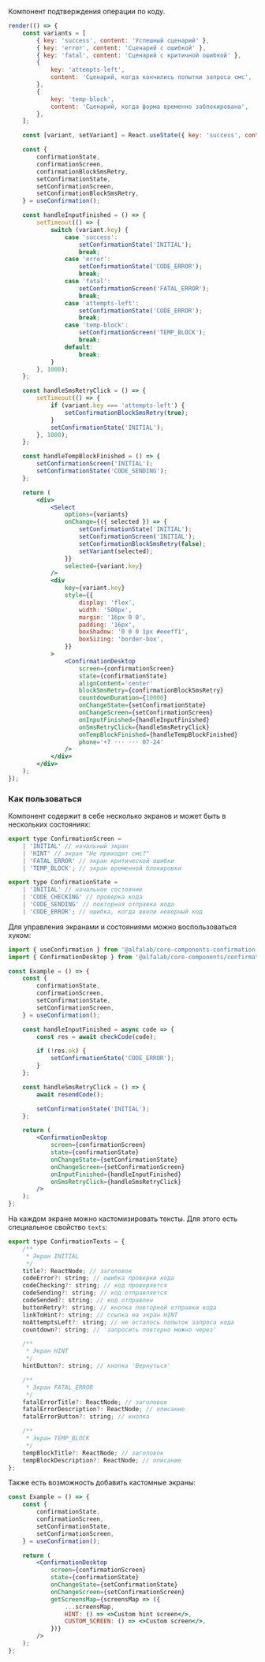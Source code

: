 Компонент подтверждения операции по коду.

```jsx live
render(() => {
    const variants = [
        { key: 'success', content: 'Успешный сценарий' },
        { key: 'error', content: 'Сценарий с ошибкой' },
        { key: 'fatal', content: 'Сценарий с критичной ошибкой' },
        {
            key: 'attempts-left',
            content: 'Сценарий, когда кончились попытки запроса смс',
        },
        {
            key: 'temp-block',
            content: 'Сценарий, когда форма временно заблокирована',
        },
    ];

    const [variant, setVariant] = React.useState({ key: 'success', content: 'Успешный сценарий' });

    const {
        confirmationState,
        confirmationScreen,
        confirmationBlockSmsRetry,
        setConfirmationState,
        setConfirmationScreen,
        setConfirmationBlockSmsRetry,
    } = useConfirmation();

    const handleInputFinished = () => {
        setTimeout(() => {
            switch (variant.key) {
                case 'success':
                    setConfirmationState('INITIAL');
                    break;
                case 'error':
                    setConfirmationState('CODE_ERROR');
                    break;
                case 'fatal':
                    setConfirmationScreen('FATAL_ERROR');
                    break;
                case 'attempts-left':
                    setConfirmationState('CODE_ERROR');
                    break;
                case 'temp-block':
                    setConfirmationScreen('TEMP_BLOCK');
                    break;
                default:
                    break;
            }
        }, 1000);
    };

    const handleSmsRetryClick = () => {
        setTimeout(() => {
            if (variant.key === 'attempts-left') {
                setConfirmationBlockSmsRetry(true);
            }
            setConfirmationState('INITIAL');
        }, 1000);
    };

    const handleTempBlockFinished = () => {
        setConfirmationScreen('INITIAL');
        setConfirmationState('CODE_SENDING');
    };

    return (
        <div>
            <Select
                options={variants}
                onChange={({ selected }) => {
                    setConfirmationState('INITIAL');
                    setConfirmationScreen('INITIAL');
                    setConfirmationBlockSmsRetry(false);
                    setVariant(selected);
                }}
                selected={variant.key}
            />
            <div
                key={variant.key}
                style={{
                    display: 'flex',
                    width: '500px',
                    margin: '16px 0 0',
                    padding: '16px',
                    boxShadow: '0 0 0 1px #eeeff1',
                    boxSizing: 'border-box',
                }}
            >
                <ConfirmationDesktop
                    screen={confirmationScreen}
                    state={confirmationState}
                    alignContent='center'
                    blockSmsRetry={confirmationBlockSmsRetry}
                    countdownDuration={10000}
                    onChangeState={setConfirmationState}
                    onChangeScreen={setConfirmationScreen}
                    onInputFinished={handleInputFinished}
                    onSmsRetryClick={handleSmsRetryClick}
                    onTempBlockFinished={handleTempBlockFinished}
                    phone='+7 ··· ··· 07-24'
                />
            </div>
        </div>
    );
});
```

### Как пользоваться

Компонент содержит в себе несколько экранов и может быть в нескольких состояниях:

```jsx
export type ConfirmationScreen =
    | 'INITIAL' // начальный экран
    | 'HINT' // экран "Не приходит смс?"
    | 'FATAL_ERROR' // экран критической ошибки
    | 'TEMP_BLOCK'; // экран временной блокировки

export type ConfirmationState =
    | 'INITIAL' // начальное состояние
    | 'CODE_CHECKING' // проверка кода
    | 'CODE_SENDING' // повторная отправка кода
    | 'CODE_ERROR'; // ошибка, когда ввели неверный код
```

Для управления экранами и состояниями можно воспользоваться хуком:

```jsx
import { useConfirmation } from '@alfalab/core-components-confirmation';
import { ConfirmationDesktop } from '@alfalab/core-components/confirmation/desktop';

const Example = () => {
    const {
        confirmationState,
        confirmationScreen,
        setConfirmationState,
        setConfirmationScreen,
    } = useConfirmation();

    const handleInputFinished = async code => {
        const res = await checkCode(code);

        if (!res.ok) {
            setConfirmationState('CODE_ERROR');
        }
    };

    const handleSmsRetryClick = () => {
        await resendCode();

        setConfirmationState('INITIAL');
    };

    return (
        <ConfirmationDesktop
            screen={confirmationScreen}
            state={confirmationState}
            onChangeState={setConfirmationState}
            onChangeScreen={setConfirmationScreen}
            onInputFinished={handleInputFinished}
            onSmsRetryClick={handleSmsRetryClick}
        />
    );
};
```

На каждом экране можно кастомизировать тексты. Для этого есть специальное свойство `texts`:

```jsx
export type ConfirmationTexts = {
    /**
     * Экран INITIAL
     */
    title?: ReactNode; // заголовок
    codeError?: string; // ошибка проверки кода
    codeChecking?: string; // код проверяется
    codeSending?: string; // код отправляется
    codeSended?: string; // код отправлен
    buttonRetry?: string; // кнопка повторной отправки кода
    linkToHint?: string; // ссылка на экран HINT
    noAttemptsLeft?: string; // не осталось попыток запроса кода
    countdown?: string; // 'запросить повторно можно через'

    /**
     * Экран HINT
     */
    hintButton?: string; // кнопка 'Вернуться'

    /**
     * Экран FATAL_ERROR
     */
    fatalErrorTitle?: ReactNode; // заголовок
    fatalErrorDescription?: ReactNode; // описание
    fatalErrorButton?: string; // кнопка

    /**
     * Экран TEMP_BLOCK
     */
    tempBlockTitle?: ReactNode; // заголовок
    tempBlockDescription?: ReactNode; // описание
};
```

Также есть возможность добавить кастомные экраны:

```jsx
const Example = () => {
    const {
        confirmationState,
        confirmationScreen,
        setConfirmationState,
        setConfirmationScreen,
    } = useConfirmation();

    return (
        <ConfirmationDesktop
            screen={confirmationScreen}
            state={confirmationState}
            onChangeState={setConfirmationState}
            onChangeScreen={setConfirmationScreen}
            getScreensMap={screensMap => ({
                ...screensMap,
                HINT: () => <>Custom hint screen</>,
                CUSTOM_SCREEN: () => <>Custom screen</>,
            })}
        />
    );
};
```
